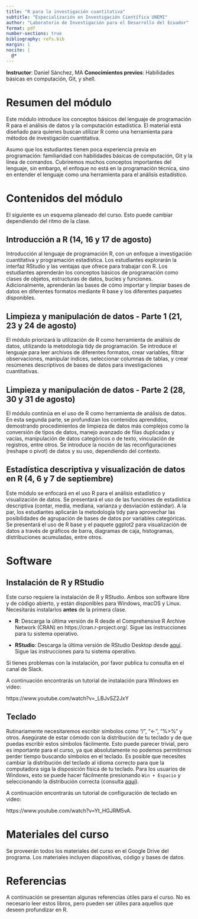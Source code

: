 ```yaml
---
title: "R para la investigación cuantitativa"
subtitle: "Especialización en Investigación Científica UNEMI"
author: "Laboratorio de Investigación para el Desarrollo del Ecuador"
format: pdf
number-sections: true
bibliography: refs.bib
margin: 1
nocite: |
  @*
---
```


**Instructor**: Daniel Sánchez, MA
**Conocimientos previos**: Habilidades básicas en computación, Git, y shell.

# Resumen del módulo

Este módulo introduce los conceptos básicos del lenguaje de programación R para el análisis de datos y la computación estadística. El material está diseñado para quienes buscan utilizar R como una herramienta para métodos de investigación cuantitativa. 

Asumo que los estudiantes tienen poca experiencia previa en programación: familiaridad con habilidades básicas de computación, Git y la línea de comandos. Cubriremos muchos conceptos importantes del lenguaje, sin embargo, el enfoque no está en la programación técnica, sino en entender el lenguaje como una herramienta para el análisis estadístico.

# Contenidos del módulo {#sec-contents}

El siguiente es un esquema planeado del curso. Esto puede cambiar dependiendo del ritmo de la clase.

## Introducción a R (14, 16 y 17 de agosto)

Introducción al lenguaje de programación R, con un enfoque a investigación cuantitativa y programación estadística. Los estudiantes explorarán la interfaz RStudio y las ventajas que ofrece para trabajar con R. Los estudiantes aprenderán los conceptos básicos de programación como clases de objetos, estructuras de datos, bucles y funciones. Adicionalmente, aprenderán las bases de cómo importar y limpiar bases de datos en diferentes formatos mediante R base y los diferentes paquetes disponibles.

## Limpieza y manipulación de datos - Parte 1 (21, 23 y 24 de agosto)

El módulo priorizará la utilización de R como herramienta de análisis de datos, utilizando la metodología tidy de programación. Se introduce el lenguaje para leer archivos de diferentes formatos, crear variables, filtrar observaciones, manipular índices, seleccionar columnas de tablas, y crear resúmenes descriptivos de bases de datos para investigaciones cuantitativas.

## Limpieza y manipulación de datos - Parte 2 (28, 30 y 31 de agosto)

El módulo continúa en el uso de R como herramienta de análisis de datos. En esta segunda parte, se profundizan los contenidos aprendidos, demostrando procedimientos de limpieza de datos más complejos como la conversión de tipos de datos, manejo avanzado de filas duplicadas y vacías, manipulación de datos categóricos o de texto, vinculación de registros, entre otros. Se introduce la noción de las reconfiguraciones (reshape o pivot) de datos y su uso, dependiendo del contexto.

## Estadística descriptiva y visualización de datos en R (4, 6 y 7 de septiembre)

Este módulo se enfocará en el uso R para el análisis estadístico y visualización de datos. Se presentará el uso de las funciones de estadística descriptiva (contar, media, mediana, varianza y desviación estándar). A la par, los estudiantes aplicarán la metodología tidy para aprovechar las posibilidades de agrupación de bases de datos por variables categóricas. Se presentará el uso de R base y el paquete ggplot2 para visualización de datos a través de gráficos de barra, diagramas de caja, histogramas, distribuciones acumuladas, entre otros.

# Software

## Instalación de R y RStudio

Este curso requiere la instalación de R y RStudio. Ambos son software libre y de código abierto, y están disponibles para Windows, macOS y Linux. Necesitarás instalarlos **antes** de la primera clase.

- **R**: Descarga la última versión de R desde el Comprehensive R Archive Network (CRAN) en https://cran.r-project.org/. Sigue las instrucciones para tu sistema operativo.

- **RStudio**: Descarga la última versión de RStudio Desktop desde [aquí](https://www.rstudio.com/products/rstudio/download/). Sigue las instrucciones para tu sistema operativo.

Si tienes problemas con la instalación, por favor publica tu consulta en el canal de Slack.

A continuación encontrarás un tutorial de instalación para Windows en video: 

https://www.youtube.com/watch?v=_LBJvSZ2JxY

## Teclado

Rutinariamente necesitaremos escribir símbolos como "/", "<-", "%>%" y otros. Asegúrate de estar cómodo con la distribución de tu teclado y de que puedas escribir estos símbolos fácilmente. Esto puede parecer trivial, pero es importante para el curso, ya que absolutamente no podemos permitirnos perder tiempo buscando símbolos en el teclado. Es posible que necesites cambiar la distribución del teclado al idioma correcto para que la computadora siga la disposición física de tu teclado. Para los usuarios de Windows, esto se puede hacer fácilmente presionando `Win + Espacio` y seleccionando la distribución correcta (consulta [aquí](https://support.microsoft.com/en-us/windows/change-your-keyboard-layout-245c49b8-f856-7fd7-2cf5-41e54c66f5b3)). 

A continuación encontrarás un tutorial de configuración de teclado en video: 

https://www.youtube.com/watch?v=Yt_HGJRM5vA. 

# Materiales del curso

Se proveerán todos los materiales del curso en el Google Drive del programa. Los materiales incluyen diapositivas, código y bases de datos.

# Referencias

A continuación se presentan algunas referencias útiles para el curso. No es necesario leer estos libros, pero pueden ser útiles para aquellos que deseen profundizar en R.